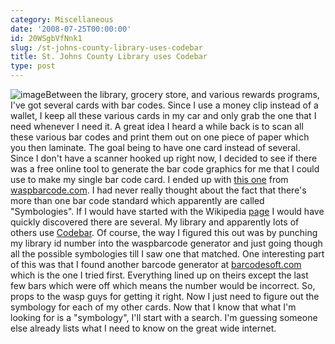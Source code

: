 ```yaml
---
category: Miscellaneous
date: '2008-07-25T00:00:00'
id: 20WSgbVfNnk1
slug: /st-johns-county-library-uses-codebar
title: St. Johns County Library uses Codebar
type: post
---
```


![image](http://www.alanwsmith.com/blog/wp-content/uploads/2008/07/bar-code-sample.jpg "Codebar Bar Code")Between
the library, grocery store, and various rewards programs, I've got
several cards with bar codes. Since I use a money clip instead of a
wallet, I keep all these various cards in my car and only grab the
one that I need whenever I need it. A great idea I heard a while
back is to scan all these various bar codes and print them out on
one piece of paper which you then laminate. The goal being to have
one card instead of several. Since I don't have a scanner hooked up
right now, I decided to see if there was a free online tool to
generate the bar code graphics for me that I could use to make my
single bar code card. I ended up with
[this one](http://www.waspbarcode.com/Barcode_maker/generator.aspx)
from [waspbarcode.com](http://www.waspbarcode.com/). I had never
really thought about the fact that there's more than one bar code
standard which apparently are called "Symbologies". If I would have
started with the Wikipedia
[page](http://en.wikipedia.org/wiki/Barcode) I would have quickly
discovered there are several. My library and apparently lots of
others use [Codebar](http://en.wikipedia.org/wiki/Codabar). Of
course, the way I figured this out was by punching my library id
number into the waspbarcode generator and just going though all the
possible symbologies till I saw one that matched. One interesting
part of this was that I found another barcode generator at
[barcodesoft.com](http://www.barcodesoft.com/online-barcode-generator.aspx)
which is the one I tried first. Everything lined up on theirs
except the last few bars which were off which means the number
would be incorrect. So, props to the wasp guys for getting it
right. Now I just need to figure out the symbology for each of my
other cards. Now that I know that what I'm looking for is a
"symbology", I'll start with a search. I'm guessing someone else
already lists what I need to know on the great wide internet.